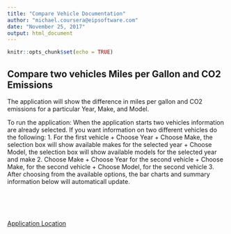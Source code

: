 ```yaml
---
title: "Compare Vehicle Documentation"
author: "michael.coursera@eipsoftware.com"
date: "November 25, 2017"
output: html_document
---
```


```r
knitr::opts_chunk$set(echo = TRUE)
```

## Compare two vehicles Miles per Gallon and CO2 Emissions

The application will show the difference in miles per gallon and CO2 emissions for a particular Year, Make, and Model.


To run the application:
	When the application starts two vehicles information are already selected.
	If you want information on two different vehicles do the following:
		1. For the first vehicle
			+ Choose Year
			+ Choose Make, the selection box will show available makes for the selected year
			+ Choose Model, the selection box will show available models for the selected year and make
		2. Choose Make
			+ Choose Year for the second vehicle
			+ Choose Make, for the second vehicle
			+ Choose Model, for the second vehicle
		3. After choosing from the available options, the bar charts and summary information below will automaticall update.

		
<br />
<br />
<br />

[Application Location](https://michaelcoursera.shinyapps.io)

<br />
<br />